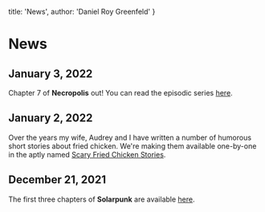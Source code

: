 
  title: 'News',
  author: 'Daniel Roy Greenfeld'
}

# News

## January 3, 2022

Chapter 7 of **Necropolis** out! You can read the episodic series [here](https://www.amazon.com/dp/B09P5C9V2F).

## January 2, 2022

Over the years my wife, Audrey and I have written a number of humorous short stories about fried chicken. We're making them available one-by-one in the aptly named [Scary Fried Chicken Stories](https://www.amazon.com/dp/B09PKKZ1TF).

## December 21, 2021

The first three chapters of **Solarpunk** are available [here](https://www.amazon.com/Solarpunk/dp/B09NQDGRCQ).

